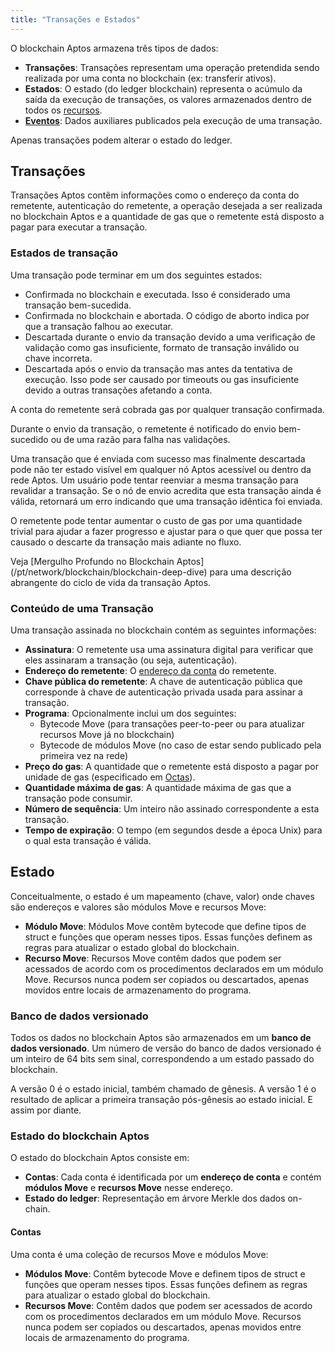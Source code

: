 ```yaml
---
title: "Transações e Estados"
---
```




O blockchain Aptos armazena três tipos de dados:

- **Transações**: Transações representam uma operação pretendida sendo realizada por uma conta no blockchain (ex: transferir ativos).
- **Estados**: O estado (do ledger blockchain) representa o acúmulo da saída da execução de transações, os valores armazenados dentro de todos os [recursos](/pt/network/blockchain/resources).
- [**Eventos**](/pt/network/blockchain/events): Dados auxiliares publicados pela execução de uma transação.

<Aside type="note">
  Apenas transações podem alterar o estado do ledger.
</Aside>

## Transações

Transações Aptos contêm informações como o endereço da conta do remetente, autenticação do remetente, a operação desejada a ser realizada no blockchain Aptos e a quantidade de gas que o remetente está disposto a pagar para executar a transação.

### Estados de transação

Uma transação pode terminar em um dos seguintes estados:

- Confirmada no blockchain e executada. Isso é considerado uma transação bem-sucedida.
- Confirmada no blockchain e abortada. O código de aborto indica por que a transação falhou ao executar.
- Descartada durante o envio da transação devido a uma verificação de validação como gas insuficiente, formato de transação inválido ou chave incorreta.
- Descartada após o envio da transação mas antes da tentativa de execução. Isso pode ser causado por timeouts ou gas insuficiente devido a outras transações afetando a conta.

A conta do remetente será cobrada gas por qualquer transação confirmada.

Durante o envio da transação, o remetente é notificado do envio bem-sucedido ou de uma razão para falha nas validações.

Uma transação que é enviada com sucesso mas finalmente descartada pode não ter estado visível em qualquer nó Aptos acessível ou dentro da rede Aptos. Um usuário pode tentar reenviar a mesma transação para revalidar a transação. Se o nó de envio acredita que esta transação ainda é válida, retornará um erro indicando que uma transação idêntica foi enviada.

O remetente pode tentar aumentar o custo de gas por uma quantidade trivial para ajudar a fazer progresso e ajustar para o que quer que possa ter causado o descarte da transação mais adiante no fluxo.

<Aside type="note">
  Veja [Mergulho Profundo no Blockchain Aptos](/pt/network/blockchain/blockchain-deep-dive) para uma descrição abrangente do ciclo de vida da transação Aptos.
</Aside>

### Conteúdo de uma Transação

Uma transação assinada no blockchain contém as seguintes informações:

- **Assinatura**: O remetente usa uma assinatura digital para verificar que eles assinaram a transação (ou seja, autenticação).
- **Endereço do remetente**: O [endereço da conta](/pt/network/blockchain/accounts#account-address) do remetente.
- **Chave pública do remetente**: A chave de autenticação pública que corresponde à chave de autenticação privada usada para assinar a transação.
- **Programa**: Opcionalmente inclui um dos seguintes:
  - Bytecode Move (para transações peer-to-peer ou para atualizar recursos Move já no blockchain)
  - Bytecode de módulos Move (no caso de estar sendo publicado pela primeira vez na rede)
- **Preço do gas**: A quantidade que o remetente está disposto a pagar por unidade de gas (especificado em [Octas](/pt/network/glossary#octa)).
- **Quantidade máxima de gas**: A quantidade máxima de gas que a transação pode consumir.
- **Número de sequência**: Um inteiro não assinado correspondente a esta transação.
- **Tempo de expiração**: O tempo (em segundos desde a época Unix) para o qual esta transação é válida.

## Estado

Conceitualmente, o estado é um mapeamento (chave, valor) onde chaves são endereços e valores são módulos Move e recursos Move:

- **Módulo Move**: Módulos Move contêm bytecode que define tipos de struct e funções que operam nesses tipos. Essas funções definem as regras para atualizar o estado global do blockchain.
- **Recurso Move**: Recursos Move contêm dados que podem ser acessados de acordo com os procedimentos declarados em um módulo Move. Recursos nunca podem ser copiados ou descartados, apenas movidos entre locais de armazenamento do programa.

### Banco de dados versionado

Todos os dados no blockchain Aptos são armazenados em um **banco de dados versionado**. Um número de versão do banco de dados versionado é um inteiro de 64 bits sem sinal, correspondendo a um estado passado do blockchain.

A versão 0 é o estado inicial, também chamado de gênesis. A versão 1 é o resultado de aplicar a primeira transação pós-gênesis ao estado inicial. E assim por diante.

### Estado do blockchain Aptos

O estado do blockchain Aptos consiste em:

- **Contas**: Cada conta é identificada por um **endereço de conta** e contém **módulos Move** e **recursos Move** nesse endereço.
- **Estado do ledger**: Representação em árvore Merkle dos dados on-chain.

#### Contas

Uma conta é uma coleção de recursos Move e módulos Move:

- **Módulos Move**: Contêm bytecode Move e definem tipos de struct e funções que operam nesses tipos. Essas funções definem as regras para atualizar o estado global do blockchain.
- **Recursos Move**: Contêm dados que podem ser acessados de acordo com os procedimentos declarados em um módulo Move. Recursos nunca podem ser copiados ou descartados, apenas movidos entre locais de armazenamento do programa.
